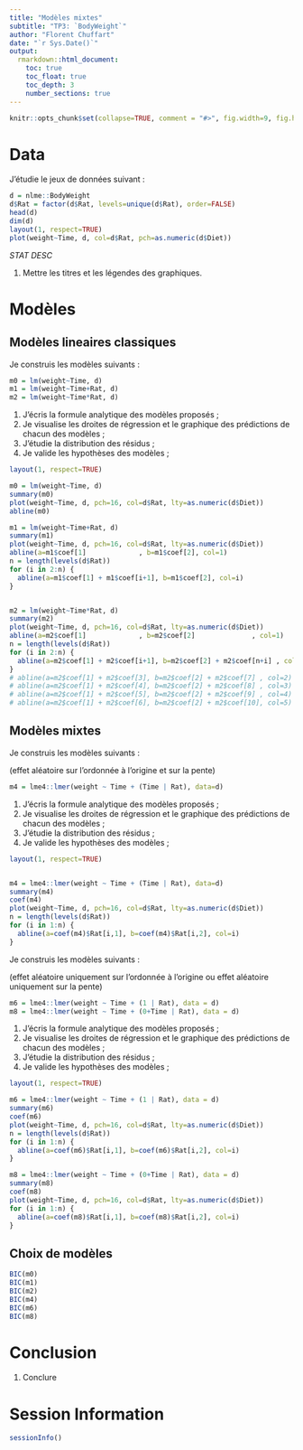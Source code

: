 ```yaml
---
title: "Modèles mixtes"
subtitle: "TP3: `BodyWeight`"
author: "Florent Chuffart"
date: "`r Sys.Date()`"
output: 
  rmarkdown::html_document:
    toc: true
    toc_float: true
    toc_depth: 3
    number_sections: true
---
```



```r
knitr::opts_chunk$set(collapse=TRUE, comment = "#>", fig.width=9, fig.height=6, eval=TRUE, echo=TRUE, results="verbatim", warning=FALSE)
```
# Data

J’étudie le jeux de données suivant : 

```r
d = nlme::BodyWeight
d$Rat = factor(d$Rat, levels=unique(d$Rat), order=FALSE)
head(d)
dim(d)
layout(1, respect=TRUE)
plot(weight~Time, d, col=d$Rat, pch=as.numeric(d$Diet))
```

*STAT DESC*

1. Mettre les titres et les légendes des graphiques.





# Modèles

## Modèles lineaires classiques

Je construis les modèles suivants : 

```r
m0 = lm(weight~Time, d)
m1 = lm(weight~Time+Rat, d)
m2 = lm(weight~Time*Rat, d)
```



1. J’écris la formule analytique des modèles proposés ;
2. Je visualise les droites de régression et le graphique des prédictions de chacun des modèles ;
3. J’étudie la distribution des résidus ; 
4. Je valide les hypothèses des modèles ;


```r
layout(1, respect=TRUE)

m0 = lm(weight~Time, d)
summary(m0)
plot(weight~Time, d, pch=16, col=d$Rat, lty=as.numeric(d$Diet))
abline(m0)

m1 = lm(weight~Time+Rat, d)
summary(m1)
plot(weight~Time, d, pch=16, col=d$Rat, lty=as.numeric(d$Diet))
abline(a=m1$coef[1]             , b=m1$coef[2], col=1)
n = length(levels(d$Rat))
for (i in 2:n) {
  abline(a=m1$coef[1] + m1$coef[i+1], b=m1$coef[2], col=i)  
}


m2 = lm(weight~Time*Rat, d)
summary(m2)
plot(weight~Time, d, pch=16, col=d$Rat, lty=as.numeric(d$Diet))
abline(a=m2$coef[1]             , b=m2$coef[2]              , col=1)
n = length(levels(d$Rat))
for (i in 2:n) {
  abline(a=m2$coef[1] + m2$coef[i+1], b=m2$coef[2] + m2$coef[n+i] , col=i)
}
# abline(a=m2$coef[1] + m2$coef[3], b=m2$coef[2] + m2$coef[7] , col=2)
# abline(a=m2$coef[1] + m2$coef[4], b=m2$coef[2] + m2$coef[8] , col=3)
# abline(a=m2$coef[1] + m2$coef[5], b=m2$coef[2] + m2$coef[9] , col=4)
# abline(a=m2$coef[1] + m2$coef[6], b=m2$coef[2] + m2$coef[10], col=5)

```


## Modèles mixtes

Je construis les modèles suivants : 

(effet aléatoire sur l’ordonnée à l’origine et sur la pente)


```r
m4 = lme4::lmer(weight ~ Time + (Time | Rat), data=d)
```

1. J’écris la formule analytique des modèles proposés ;
2. Je visualise les droites de régression et le graphique des prédictions de chacun des modèles ;
3. J’étudie la distribution des résidus ; 
4. Je valide les hypothèses des modèles ;



```r
layout(1, respect=TRUE)


m4 = lme4::lmer(weight ~ Time + (Time | Rat), data=d)
summary(m4)
coef(m4)
plot(weight~Time, d, pch=16, col=d$Rat, lty=as.numeric(d$Diet))
n = length(levels(d$Rat))
for (i in 1:n) {
  abline(a=coef(m4)$Rat[i,1], b=coef(m4)$Rat[i,2], col=i)
}
```



Je construis les modèles suivants : 

(effet aléatoire uniquement sur l’ordonnée à l’origine ou  effet aléatoire uniquement sur la pente)

```r
m6 = lme4::lmer(weight ~ Time + (1 | Rat), data = d)
m8 = lme4::lmer(weight ~ Time + (0+Time | Rat), data = d)
```

1. J’écris la formule analytique des modèles proposés ;
2. Je visualise les droites de régression et le graphique des prédictions de chacun des modèles ;
3. J’étudie la distribution des résidus ; 
4. Je valide les hypothèses des modèles ;


```r
layout(1, respect=TRUE)

m6 = lme4::lmer(weight ~ Time + (1 | Rat), data = d)
summary(m6)
coef(m6)
plot(weight~Time, d, pch=16, col=d$Rat, lty=as.numeric(d$Diet))
n = length(levels(d$Rat))
for (i in 1:n) {
  abline(a=coef(m6)$Rat[i,1], b=coef(m6)$Rat[i,2], col=i)
}

m8 = lme4::lmer(weight ~ Time + (0+Time | Rat), data = d)
summary(m8)
coef(m8)
plot(weight~Time, d, pch=16, col=d$Rat, lty=as.numeric(d$Diet))
for (i in 1:n) {
  abline(a=coef(m8)$Rat[i,1], b=coef(m8)$Rat[i,2], col=i)
}
```



## Choix de modèles


```r
BIC(m0)
BIC(m1)
BIC(m2)
BIC(m4)
BIC(m6)
BIC(m8)
```


# Conclusion

1. Conclure

# Session Information

```r
sessionInfo()
```

